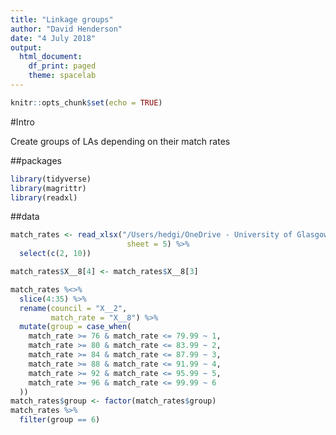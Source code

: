 ```yaml
---
title: "Linkage groups"
author: "David Henderson"
date: "4 July 2018"
output: 
  html_document:
    df_print: paged
    theme: spacelab
---
```


```r
knitr::opts_chunk$set(echo = TRUE)
```

#Intro

Create groups of LAs depending on their match rates

##packages

```r
library(tidyverse)
library(magrittr)
library(readxl)
```

##data

```r
match_rates <- read_xlsx("/Users/hedgi/OneDrive - University of Glasgow/GitHub/thesis_rmd/data/assets/20170627 Linkage Report - xl.xlsx", 
                          sheet = 5) %>% 
  select(c(2, 10))

match_rates$X__8[4] <- match_rates$X__8[3]

match_rates %<>%
  slice(4:35) %>% 
  rename(council = "X__2",
         match_rate = "X__8") %>% 
  mutate(group = case_when(
    match_rate >= 76 & match_rate <= 79.99 ~ 1,
    match_rate >= 80 & match_rate <= 83.99 ~ 2,
    match_rate >= 84 & match_rate <= 87.99 ~ 3,
    match_rate >= 88 & match_rate <= 91.99 ~ 4,
    match_rate >= 92 & match_rate <= 95.99 ~ 5,
    match_rate >= 96 & match_rate <= 99.99 ~ 6
  ))
match_rates$group <- factor(match_rates$group)
match_rates %>% 
  filter(group == 6)
```

